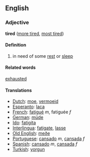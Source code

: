== English ==

=== Adjective ===
'''tired''' ([[more tired]], [[most tired]])

==== Definition ====
# in need of some [[rest]] or [[sleep]]

==== Related words ====
[[exhausted]]

==== Translations ====
*[[Dutch]]: [[moe]], [[vermoeid]]
*[[Esperanto]]: [[laca]]
*[[French]]: [[fatigué]] ''m'', fatiguée ''f''
*[[German]]: [[müde]]
*[[Ido]]: [[fatigita]]
*[[Interlingua]]: [[fatigate]], [[lasse]]
*[[Old English]]: [[meðe]]
*[[Portuguese]]: [[cansado]] ''m'', [[cansada]] ''f''
*[[Spanish]]: [[cansado]] ''m'', [[cansada]] ''f''
*[[Turkish]]: [[yorgun]]